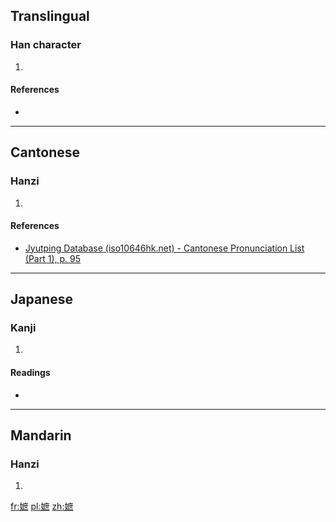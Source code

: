==Translingual==

===Han character===
{{Han char|rn=38|rad=女|as=11|sn=14|four=4043<sub>7</sub>|canj=女戈廿火 (VITF)|ids=⿰[[女]][[庶]]}}

# {{defn|Han|sort=女11}}

====References====
* {{Han ref|kx=0270.180|dkj=06675|hdz=21077.160|uh=5AEC|ud=23276|bh=E177|bd=57719}}

----

==Cantonese==

===Hanzi===
{{yue-hanzi|jyut=[[ze1]]|y=je1}}

# {{defn|lang=yue|sort=女11}}

====References====
* [http://www.iso10646hk.net/jp/document/download.jsp Jyutping Database (iso10646hk.net) - Cantonese Pronunciation List (Part 1), p. 95]

----

==Japanese==

===Kanji===
{{ja-kanji|grade=|rs=女11}}

# {{defn|lang=ja|sort=女11}}

====Readings====
* {{ja-readings|on=[[しゃ]] (sha), [[しょ]] (sho)|kun=}}

----

==Mandarin==

===Hanzi===
{{cmn-hanzi|pin=[[zhē]] ([[zhe1]])|wg=che<sup>1</sup>}}

# {{defn|lang=cmn|sort=女11}}

[[fr:嫬]]
[[pl:嫬]]
[[zh:嫬]]